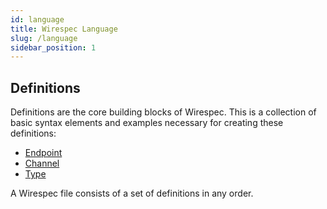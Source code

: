 ```yaml
---
id: language
title: Wirespec Language
slug: /language
sidebar_position: 1
---
```


## Definitions

Definitions are the core building blocks of Wirespec. This is a collection of basic syntax elements and examples
necessary for creating these definitions:
 - [Endpoint](language/endpoints)
 - [Channel](language/channels)
 - [Type](language/types)

A Wirespec file consists of a set of definitions in any order.

